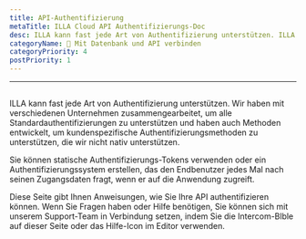 ```yaml
---
title: API-Authentifizierung
metaTitle: ILLA Cloud API Authentifizierungs-Doc
desc: ILLA kann fast jede Art von Authentifizierung unterstützen. ILLA arbeitet mit verschiedenen Unternehmen zusammen, um alle Standardauthentifizierungen zu unterstützen und hat auch Methoden entwickelt, um kundenspezifische Authentifizierungsmethoden zu unterstützen, die wir nicht nativ unterstützen.
categoryName: 📲 Mit Datenbank und API verbinden
categoryPriority: 4
postPriority: 1
---
```


* * *

## <h2 hidden>API-Authentifizierung</h2>

ILLA kann fast jede Art von Authentifizierung unterstützen. Wir haben mit verschiedenen Unternehmen zusammengearbeitet, um alle Standardauthentifizierungen zu unterstützen und haben auch Methoden entwickelt, um kundenspezifische Authentifizierungsmethoden zu unterstützen, die wir nicht nativ unterstützen.

Sie können statische Authentifizierungs-Tokens verwenden oder ein Authentifizierungssystem erstellen, das den Endbenutzer jedes Mal nach seinen Zugangsdaten fragt, wenn er auf die Anwendung zugreift.

Diese Seite gibt Ihnen Anweisungen, wie Sie Ihre API authentifizieren können. Wenn Sie Fragen haben oder Hilfe benötigen, Sie können sich mit unserem Support-Team in Verbindung setzen, indem Sie die Intercom-Blble auf dieser Seite oder das Hilfe-Icon im Editor verwenden.
